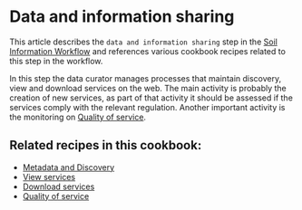 # Data and information sharing

This article describes the `data and information sharing` step in the [Soil Information Workflow](https://www.isric.org/index.php/utilise/community-practice) and references various cookbook recipes related to this step in the workflow.

In this step the data curator manages processes that maintain discovery, view and download services on the web. The main activity is probably the creation of new services, as part of that activity it should be assessed if the services comply with the relevant regulation. Another important activity is the monitoring on [Quality of service](QOS.qmd).

## Related recipes in this cookbook:

- [Metadata and Discovery](metadata.qmd)
- [View services](view.qmd)
- [Download services](download.qmd)
- [Quality of service](QOS.qmd)